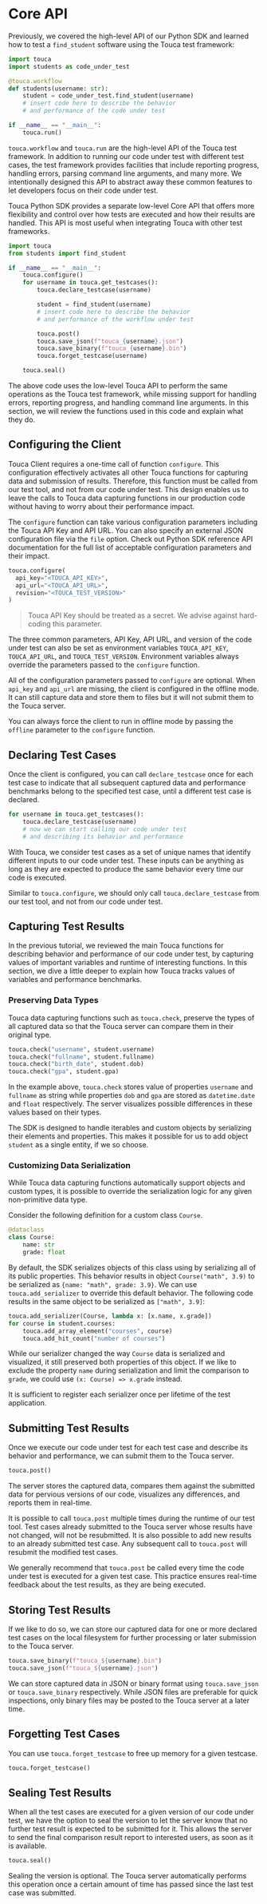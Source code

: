 # Core API

Previously, we covered the high-level API of our Python SDK and learned how to
test a `find_student` software using the Touca test framework:

```py
import touca
import students as code_under_test

@touca.workflow
def students(username: str):
    student = code_under_test.find_student(username)
    # insert code here to describe the behavior
    # and performance of the code under test

if __name__ == "__main__":
    touca.run()
```

`touca.workflow` and `touca.run` are the high-level API of the Touca test
framework. In addition to running our code under test with different test cases,
the test framework provides facilities that include reporting progress, handling
errors, parsing command line arguments, and many more. We intentionally designed
this API to abstract away these common features to let developers focus on their
code under test.

Touca Python SDK provides a separate low-level Core API that offers more
flexibility and control over how tests are executed and how their results are
handled. This API is most useful when integrating Touca with other test
frameworks.

```py
import touca
from students import find_student

if __name__ == "__main__":
    touca.configure()
    for username in touca.get_testcases():
        touca.declare_testcase(username)

        student = find_student(username)
        # insert code here to describe the behavior
        # and performance of the workflow under test

        touca.post()
        touca.save_json(f"touca_{username}.json")
        touca.save_binary(f"touca_{username}.bin")
        touca.forget_testcase(username)

    touca.seal()
```

The above code uses the low-level Touca API to perform the same operations as
the Touca test framework, while missing support for handling errors, reporting
progress, and handling command line arguments. In this section, we will review
the functions used in this code and explain what they do.

## Configuring the Client

Touca Client requires a one-time call of function `configure`. This
configuration effectively activates all other Touca functions for capturing data
and submission of results. Therefore, this function must be called from our test
tool, and not from our code under test. This design enables us to leave the
calls to Touca data capturing functions in our production code without having to
worry about their performance impact.

The `configure` function can take various configuration parameters including the
Touca API Key and API URL. You can also specify an external JSON configuration
file via the `file` option. Check out Python SDK reference API documentation for
the full list of acceptable configuration parameters and their impact.

```py
touca.configure(
  api_key="<TOUCA_API_KEY>",
  api_url="<TOUCA_API_URL>",
  revision="<TOUCA_TEST_VERSION>"
)
```

> Touca API Key should be treated as a secret. We advise against hard-coding
> this parameter.

The three common parameters, API Key, API URL, and version of the code under
test can also be set as environment variables `TOUCA_API_KEY`, `TOUCA_API_URL`,
and `TOUCA_TEST_VERSION`. Environment variables always override the parameters
passed to the `configure` function.

All of the configuration parameters passed to `configure` are optional. When
`api_key` and `api_url` are missing, the client is configured in the offline
mode. It can still capture data and store them to files but it will not submit
them to the Touca server.

You can always force the client to run in offline mode by passing the `offline`
parameter to the `configure` function.

## Declaring Test Cases

Once the client is configured, you can call `declare_testcase` once for each
test case to indicate that all subsequent captured data and performance
benchmarks belong to the specified test case, until a different test case is
declared.

```py
for username in touca.get_testcases():
    touca.declare_testcase(username)
    # now we can start calling our code under test
    # and describing its behavior and performance
```

With Touca, we consider test cases as a set of unique names that identify
different inputs to our code under test. These inputs can be anything as long as
they are expected to produce the same behavior every time our code is executed.

Similar to `touca.configure`, we should only call `touca.declare_testcase` from
our test tool, and not from our code under test.

## Capturing Test Results

In the previous tutorial, we reviewed the main Touca functions for describing
behavior and performance of our code under test, by capturing values of
important variables and runtime of interesting functions. In this section, we
dive a little deeper to explain how Touca tracks values of variables and
performance benchmarks.

### Preserving Data Types

Touca data capturing functions such as `touca.check`, preserve the types of all
captured data so that the Touca server can compare them in their original type.

```py
touca.check("username", student.username)
touca.check("fullname", student.fullname)
touca.check("birth_date", student.dob)
touca.check("gpa", student.gpa)
```

In the example above, `touca.check` stores value of properties `username` and
`fullname` as string while properties `dob` and `gpa` are stored as
`datetime.date` and `float` respectively. The server visualizes possible
differences in these values based on their types.

The SDK is designed to handle iterables and custom objects by serializing their
elements and properties. This makes it possible for us to add object `student`
as a single entity, if we so choose.

### Customizing Data Serialization

While Touca data capturing functions automatically support objects and custom
types, it is possible to override the serialization logic for any given
non-primitive data type.

Consider the following definition for a custom class `Course`.

```py
@dataclass
class Course:
    name: str
    grade: float
```

By default, the SDK serializes objects of this class using by serializing all of
its public properties. This behavior results in object `Course("math", 3.9)` to
be serialized as `{name: "math", grade: 3.9}`. We can use `touca.add_serializer`
to override this default behavior. The following code results in the same object
to be serialized as `["math", 3.9]`:

```py
touca.add_serializer(Course, lambda x: [x.name, x.grade])
for course in student.courses:
    touca.add_array_element("courses", course)
    touca.add_hit_count("number of courses")
```

While our serializer changed the way `Course` data is serialized and visualized,
it still preserved both properties of this object. If we like to exclude the
property `name` during serialization and limit the comparison to `grade`, we
could use `(x: Course) => x.grade` instead.

It is sufficient to register each serializer once per lifetime of the test
application.

## Submitting Test Results

Once we execute our code under test for each test case and describe its behavior
and performance, we can submit them to the Touca server.

```py
touca.post()
```

The server stores the captured data, compares them against the submitted data
for pervious versions of our code, visualizes any differences, and reports them
in real-time.

It is possible to call `touca.post` multiple times during the runtime of our
test tool. Test cases already submitted to the Touca server whose results have
not changed, will not be resubmitted. It is also possible to add new results to
an already submitted test case. Any subsequent call to `touca.post` will
resubmit the modified test cases.

We generally recommend that `touca.post` be called every time the code under
test is executed for a given test case. This practice ensures real-time feedback
about the test results, as they are being executed.

## Storing Test Results

If we like to do so, we can store our captured data for one or more declared
test cases on the local filesystem for further processing or later submission to
the Touca server.

```py
touca.save_binary(f"touca_${username}.bin")
touca.save_json(f"touca_${username}.json")
```

We can store captured data in JSON or binary format using `touca.save_json` or
`touca.save_binary` respectively. While JSON files are preferable for quick
inspections, only binary files may be posted to the Touca server at a later
time.

## Forgetting Test Cases

You can use `touca.forget_testcase` to free up memory for a given testcase.

```py
touca.forget_testcase()
```

## Sealing Test Results

When all the test cases are executed for a given version of our code under test,
we have the option to seal the version to let the server know that no further
test result is expected to be submitted for it. This allows the server to send
the final comparison result report to interested users, as soon as it is
available.

```py
touca.seal()
```

Sealing the version is optional. The Touca server automatically performs this
operation once a certain amount of time has passed since the last test case was
submitted.
